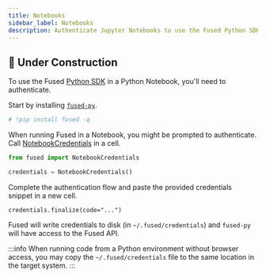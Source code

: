 ```yaml
---
title: Notebooks
sidebar_label: Notebooks
description: Authenticate Jupyter Notebooks to use the Fused Python SDK
---
```



## <Tag color="#D1E550" fontColor="#141414" >🚧 Under Construction</Tag>

To use the Fused [Python SDK](/python-sdk/) in a Python Notebook, you'll need to authenticate.

Start by installing [`fused-py`](https://pypi.org/project/fused/).

```python
# !pip install fused -q
```

When running Fused in a Notebook, you might be prompted to authenticate. Call [NotebookCredentials](/reference/fused/api/credentials/) in a cell.

```python
from fused import NotebookCredentials

credentials = NotebookCredentials()
```

Complete the authentication flow and paste the provided credentials snippet in a new cell.

```
credentials.finalize(code="...")
```

Fused will write credentials to disk (in `~/.fused/credentials`) and `fused-py` will have access to the Fused API.

:::info
When running code from a Python environment without browser access, you may copy the `~/.fused/credentials` file to the same location in the target system.
:::
